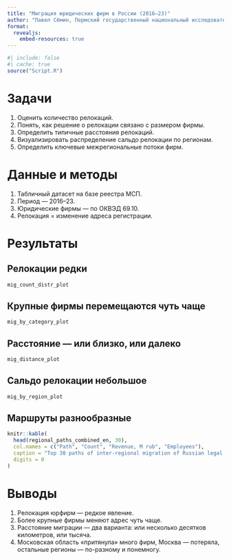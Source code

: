 ```yaml
---
title: "Миграция юридических фирм в России (2016–23)"
author: "Павел Сёмин, Пермский государственный национальный исследовательский университет"
format: 
  revealjs:
    embed-resources: true
---
```


```r
#| include: false
#| cache: true
source("Script.R")
```

# Задачи

1. Оценить количество релокаций.
2. Понять, как решение о релокации связано с размером фирмы.
3. Определить типичные расстояния релокаций.
4. Визуализировать распределение сальдо релокации по регионам.
5. Определить ключевые межрегиональные потоки фирм.

# Данные и методы

1. Табличный датасет на базе реестра МСП.
2. Период — 2016–23.
3. Юридические фирмы — по ОКВЭД 69.10.
4. Релокация = изменение адреса регистрации.

# Результаты

## Релокации редки

```r
mig_count_distr_plot
```

## Крупные фирмы перемещаются чуть чаще

```r
mig_by_category_plot
```

## Расстояние — или близко, или далеко

```r
mig_distance_plot
```

## Сальдо релокации небольшое

```r
mig_by_region_plot
```

## Маршруты разнообразные {.scrollable}

```r
knitr::kable(
  head(regional_paths_combined_en, 30),
  col.names = c("Path", "Count", "Revenue, M rub", "Employees"),
  caption = "Top 30 paths of inter-regional migration of Russian legal companies in 2016–23",
  digits = 0
)
```

# Выводы

1. Релокация юрфирм — редкое явление.
2. Более крупные фирмы меняют адрес чуть чаще.
3. Расстояние миграции — два варианта: или несколько десятков километров, или тысяча.
4. Московская область «притянула» много фирм, Москва — потеряла, остальные регионы — по-разному и понемногу.